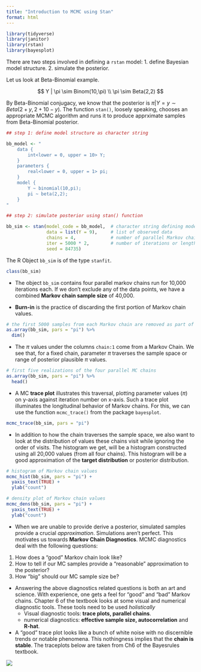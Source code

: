 ```yaml
---
title: "Introduction to MCMC using Stan"
format: html
---
```


```r
library(tidyverse)
library(janitor)
library(rstan)
library(bayesplot)
```

There are two steps involved in defining a `rstan` model:
1. define Bayesian model structure.
2. simulate the posterior.

Let us look at Beta-Binomial example.

$$
Y | \pi \sim Binom(10,\pi) \\
\pi \sim Beta(2,2)
$$

By Beta-Binomial conjugacy, we know that the posterior is $\pi | Y=y \sim Beta(2 + y, 2+10-y)$. The function `stan()`, loosely speaking, chooses an appropriate MCMC algorithm and runs it to produce apprximate samples from Beta-Binomial posterior.

```r
## step 1: define model structure as character string

bb_model <- "
    data {
        int<lower = 0, upper = 10> Y;
    }
    parameters {
        real<lower = 0, upper = 1> pi;
    }
    model {
        Y ~ binomial(10,pi);
        pi ~ beta(2,2);
    }
"

## step 2: simulate posterior using stan() function

bb_sim <- stan(model_code = bb_model,  # character string defining model
               data = list(Y = 9),     # list of observed data
               chains = 4,             # number of parallel Markov chains to run
               iter = 5000 * 2,        # number of iterations or length of each Markov chain   # nolint
               seed = 84735)
```

The R Object `bb_sim` is of the type `stanfit`.
```r
class(bb_sim)
```

* The object `bb_sim` contains four parallel markov chains run for 10,000 iterations each. If we don't exclude any of the data points, we have a combined **Markov chain sample size** of 40,000. 

* **Burn-in** is the practice of discarding the first portion of Markov chain values. 

```r
# the first 5000 samples from each Markov chain are removed as part of burn-in
as.array(bb_sim, pars = "pi") %>%
  dim()
```

* The $\pi$ values under the columns `chain:1` come from a Markov Chain. We see that, for a fixed chain, parameter $\pi$ traverses the sample space or range of posterior plausible $\pi$ values.
```r
# first five realizations of the four parallel MC chains
as.array(bb_sim, pars = "pi") %>%
  head()
```

* A MC **trace plot** illustrates this traversal, plotting parameter values ($\pi$) on y-axis against iteration number on x-axis. Such a trace plot illuminates the longitudinal behavior of Markov chains. For this, we can use the function `mcmc_trace()` from the package `bayesplot`. 

```r
mcmc_trace(bb_sim, pars = "pi")
```

* In addition to how the chain traverses the sample space, we also want to look at the distribution of values these chains visit while ignoring the order of visits. The histogram we get, will be a histogram constructed using all 20,000 values (from all four chains). This histogram will be a good approximation of the **target distribution** or posterior distribution.

```r
# histogram of Markov chain values
mcmc_hist(bb_sim, pars = "pi") +
  yaxis_text(TRUE) +
  ylab("count")
```


```r
# density plot of Markov chain values
mcmc_dens(bb_sim, pars = "pi") +
  yaxis_text(TRUE) +
  ylab("count")
```

* When we are unable to provide derive a posterior, simulated samples provide a crucial _approximation_. Simulations aren't perfect. This motivates us towards **Markov Chain Diagnostics**.   MCMC diagnostics deal with the following questions:
1. How does a "good" Markov chain look like?
2. How to tell if our MC samples provide a "reasonable" approximation to the posterior?
3. How "big" should our MC sample size be?

* Answering the above diagnostics related questions is both an art and science. With experience, one gets a feel for "good" and "bad" Markov chains. Chapter 6 of the textbook looks at some visual and numerical diagnostic tools. These tools need to be used _holistically_
    * Visual diagnostic tools: **trace plots, parallel chains**.
    * numerical diagnostics: **effective sample size, autocorrelation** and **R-hat**.
* A "good" trace plot looks like a bunch of white noise with no discernible trends or notable phenomena. This nothingness implies that the **chain is stable**. The traceplots below are taken from Ch6 of the Bayesrules textbook.

![](./images/trace.png)



